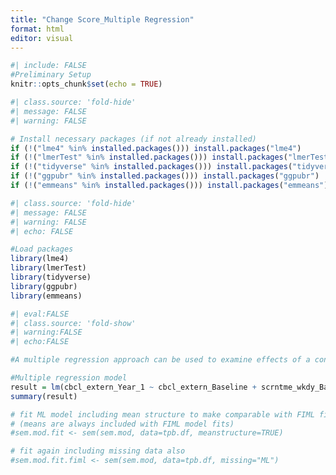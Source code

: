 ```yaml
---
title: "Change Score_Multiple Regression"
format: html
editor: visual
---
```


```r
#| include: FALSE
#Preliminary Setup
knitr::opts_chunk$set(echo = TRUE)
```

```r
#| class.source: 'fold-hide'
#| message: FALSE
#| warning: FALSE

# Install necessary packages (if not already installed)
if (!("lme4" %in% installed.packages())) install.packages("lme4")
if (!("lmerTest" %in% installed.packages())) install.packages("lmerTest")
if (!("tidyverse" %in% installed.packages())) install.packages("tidyverse")
if (!("ggpubr" %in% installed.packages())) install.packages("ggpubr")
if (!("emmeans" %in% installed.packages())) install.packages("emmeans")
```

```r
#| class.source: 'fold-hide'
#| message: FALSE
#| warning: FALSE
#| echo: FALSE

#Load packages
library(lme4)
library(lmerTest)
library(tidyverse)
library(ggpubr)
library(emmeans)
```

```r
#| eval:FALSE
#| class.source: 'fold-show'
#| warning:FALSE
#| echo:FALSE

#A multiple regression approach can be used to examine effects of a continuous covariate  when controlling for autoregressive effects (t1->t2) 

#Multiple regression model
result = lm(cbcl_extern_Year_1 ~ cbcl_extern_Baseline + scrntme_wkdy_Baseline, data = df_wide)
summary(result)

# fit ML model including mean structure to make comparable with FIML fit below
# (means are always included with FIML model fits)
#sem.mod.fit <- sem(sem.mod, data=tpb.df, meanstructure=TRUE)

# fit again including missing data also
#sem.mod.fit.fiml <- sem(sem.mod, data=tpb.df, missing="ML")

```
